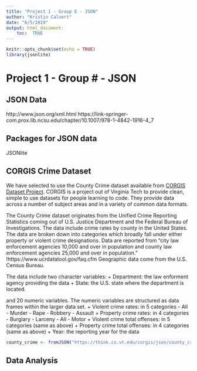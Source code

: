 ```yaml
---
title: "Project 1 - Group E - JSON"
author: "Kristin Calvert"
date: "6/5/2019"
output: html_document:
    toc:  TRUE
---
```


```r
knitr::opts_chunk$set(echo = TRUE)
library(jsonlite)
```

# Project 1 - Group # - JSON

## JSON Data

http://www.json.org/xml.html
https://link-springer-com.prox.lib.ncsu.edu/chapter/10.1007/978-1-4842-1916-4_7


## Packages for JSON data

JSONlite

## CORGIS Crime Dataset

We have selected to use the County Crime dataset available from [CORGIS Dataset Project](https://think.cs.vt.edu/corgis/json/county_crime/county_crime.html). CORGIS is a project out of Virginia Tech to provide clean, simple to use datasets for people learning to code. They provide data across a number of subject areas and in a variety of common data formats. 

The County Crime dataset originates from the Unified Crime Reporting Statistics coming out of U.S. Justice Department and the Federal Bureau of Investigations. The data include crime rates by county in the United States. The data are broken down into categories which broadly fall under either property or violent crime designations. Data are reported from "city law enforcement agencies 10,000 and over in population and county law enforcement agencies 25,000 and over in population." !https://www.ucrdatatool.gov/faq.cfm Geographic data come from the U.S. Census Bureau.

The data include two character variables:
+ Department: the law enforment agency providing the data
+ State: the U.S. state where the department is located.

and 20 numeric variables. The numeric variables are structured as data frames within the larger data set.
+ Violent crime rates: in 5 categories
  - All
  - Murder
  - Rape
  - Robbery
  - Assault
+ Property crime rates: in 4 categories
  - Burglary
  - Larceny
  - All
  - Motor
+ Violent crime total offenses: in 5 categories (same as above)
+ Property crime total offenses: in 4 categories (same as above)
+ Year: the reporting year for the data

```r
county_crime <- fromJSON("https://think.cs.vt.edu/corgis/json/county_crime/county_crime.json")

```


## Data Analysis
